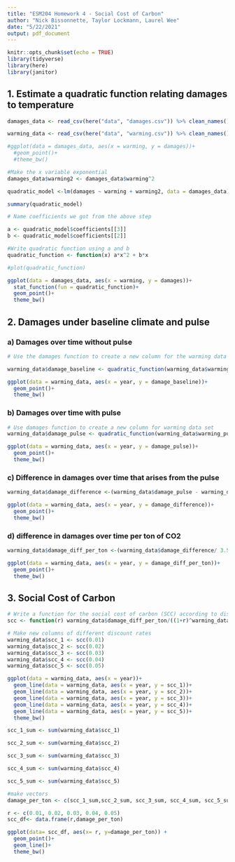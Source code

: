 ```yaml
---
title: "ESM204 Homework 4 - Social Cost of Carbon"
author: "Nick Bissonnette, Taylor Lockmann, Laurel Wee"
date: "5/22/2021"
output: pdf_document
---
```


```r
knitr::opts_chunk$set(echo = TRUE)
library(tidyverse)
library(here)
library(janitor)
```


## 1. Estimate a quadratic function relating damages to temperature

```r
damages_data <- read_csv(here("data", "damages.csv")) %>% clean_names()

warming_data <- read_csv(here("data", "warming.csv")) %>% clean_names()

#ggplot(data = damages_data, aes(x = warming, y = damages))+
  #geom_point()+
  #theme_bw()
```

```r
#Make the x variable exponential 
damages_data$warming2 <- damages_data$warming^2

quadratic_model <-lm(damages ~ warming + warming2, data = damages_data)

summary(quadratic_model)
```

```r
# Name coefficients we got from the above step

a <- quadratic_model$coefficients[[3]]
b <- quadratic_model$coefficients[[2]]

#Write quadratic function using a and b
quadratic_function <- function(x) a*x^2 + b*x

#plot(quadratic_function)

ggplot(data = damages_data, aes(x = warming, y = damages))+
  stat_function(fun = quadratic_function)+
  geom_point()+
  theme_bw()
```

## 2. Damages under baseline climate and pulse

### a) Damages over time without pulse

```r
# Use the damages function to create a new column for the warming data set

warming_data$damage_baseline <- quadratic_function(warming_data$warming_baseline)

ggplot(data = warming_data, aes(x = year, y = damage_baseline))+
  geom_point()+
  theme_bw()
```

### b) Damages over time with pulse
```r
# Use damages function to create a new column for warming data set
warming_data$damage_pulse <- quadratic_function(warming_data$warming_pulse)

ggplot(data = warming_data, aes(x = year, y = damage_pulse))+
  geom_point()+
  theme_bw()
```

### c) Difference in damages over time that arises from the pulse
```r
warming_data$damage_difference <-(warming_data$damage_pulse - warming_data$damage_baseline) 

ggplot(data = warming_data, aes(x = year, y = damage_difference))+
  geom_point()+
  theme_bw()
```

### d) difference in damages over time per ton of CO2

```r
warming_data$damage_diff_per_ton <-(warming_data$damage_difference/ 3.5e+10) 

ggplot(data = warming_data, aes(x = year, y = damage_diff_per_ton))+
  geom_point()+
  theme_bw()
```

## 3. Social Cost of Carbon 

```r
# Write a function for the social cost of carbon (SCC) according to discount rate
scc <- function(r) warming_data$damage_diff_per_ton/((1+r)^warming_data$x1)

# Make new columns of different discount rates
warming_data$scc_1 <- scc(0.01)
warming_data$scc_2 <- scc(0.02)
warming_data$scc_3 <- scc(0.03)
warming_data$scc_4 <- scc(0.04)
warming_data$scc_5 <- scc(0.05)

ggplot(data = warming_data, aes(x = year))+
  geom_line(data = warming_data, aes(x = year, y = scc_1))+
  geom_line(data = warming_data, aes(x = year, y = scc_2))+
  geom_line(data = warming_data, aes(x = year, y = scc_3))+
  geom_line(data = warming_data, aes(x = year, y = scc_4))+
  geom_line(data = warming_data, aes(x = year, y = scc_5))+
  theme_bw()
```

```r
scc_1_sum <- sum(warming_data$scc_1)

scc_2_sum <- sum(warming_data$scc_2)

scc_3_sum <- sum(warming_data$scc_3)

scc_4_sum <- sum(warming_data$scc_4)

scc_5_sum <- sum(warming_data$scc_5)

#make vectors
damage_per_ton <- c(scc_1_sum,scc_2_sum, scc_3_sum, scc_4_sum, scc_5_sum )

r <- c(0.01, 0.02, 0.03, 0.04, 0.05)
scc_df<- data.frame(r,damage_per_ton)

ggplot(data= scc_df, aes(x= r, y=damage_per_ton)) +
  geom_point()+
  geom_line()+
  theme_bw()

```


